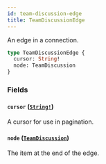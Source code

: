 ```yaml
---
id: team-discussion-edge
title: TeamDiscussionEdge
---
```


An edge in a connection.

```graphql
type TeamDiscussionEdge {
  cursor: String!
  node: TeamDiscussion
}
```

### Fields

#### `cursor` ([`String!`](/docs/api/scalars/string))

A cursor for use in pagination.

#### `node` ([`TeamDiscussion`](/docs/api/objects/team-discussion))

The item at the end of the edge.
